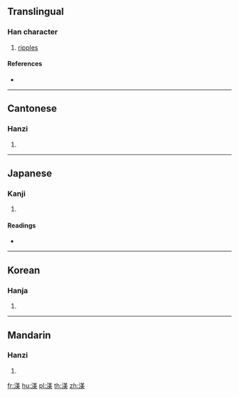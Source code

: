 {{character info/new}}
==Translingual==

===Han character===
{{Han char|rn=85|rad=水|as=09|sn=12|four=38135|canj=ETGK|ids=⿰氵美}}

# [[ripples]]

====References====
* {{Han ref|kx=0635.190|dkj=17796|dj=1043.040|hdz=31685.020|uh=6E3C|ud=28220|bh=D9ED|bd=55789}}

----

==Cantonese==

===Hanzi===
{{yue-hanzi|jyut=|y=mei5}}

# {{defn|lang=yue|sort=水09}}

----

==Japanese==

===Kanji===
{{ja-kanji|grade=|rs=水09}}

# {{defn|lang=ja|sort=水09}}

====Readings====
* {{ja-readings|on=[[び]] (bi), [[み]] (mi)|kun=}}

----

==Korean==

===Hanja===
{{ko-hanja|hangeul=미|eumhun=|rv=mi|mr=mi|y=mi}}

# {{defn|lang=ko|sort=水09}}

----

==Mandarin==

===Hanzi===
{{cmn-hanzi|pin=[[gǔn]] ([[gun3]]), [[hùn]] ([[hun4]]), [[měi]] ([[mei3]])|wg=kun<sup>3</sup>, hun<sup>4</sup>, mei<sup>3</sup>}}

# {{defn|lang=cmn|sort=水09}}

[[fr:渼]]
[[hu:渼]]
[[pl:渼]]
[[th:渼]]
[[zh:渼]]
